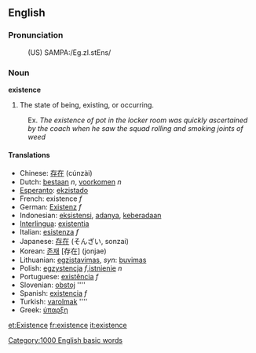 ==English==
===Pronunciation===
:(US) SAMPA:/Eg.zI.stEns/

===Noun===
'''existence'''

# The state of being, existing, or occurring.
:Ex. ''The existence of pot in the locker room was quickly ascertained by the coach when he saw the squad rolling and smoking joints of weed''

==== Translations ====
*Chinese: [[存在]] (cúnzài)
*Dutch: [[bestaan]] ''n'', [[voorkomen]] ''n''
*[[Esperanto]]: [[ekzistado]]
*French: existence ''f''
*German: [[Existenz]] ''f''
*Indonesian: [[eksistensi]], [[ada|adanya]], [[ada|keberadaan]]
*[[Interlingua]]: [[existentia]]
*Italian: [[esistenza]] ''f''
*Japanese: [[存在]] (そんざい, sonzai)
*Korean: [[존재]] [存在] (jonjae)
*Lithuanian: [[egzistavimas]], ''syn'': [[buvimas]]
*Polish: [[egzystencja]] ''f'',[[istnienie]] ''n''
*Portuguese: [[existência]] ''f''
*Slovenian: [[obstoj]] ''''
*Spanish: [[existencia]] ''f''
*Turkish: [[varolmak]] ''''
*Greek: [[ύπαρξη]]

[[et:Existence]]
[[fr:existence]]
[[it:existence]]
[[Category:1000 English basic words]]
